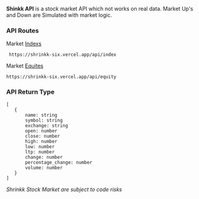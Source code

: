 **Shinkk API** is a stock market API which not works on real data. Market Up's and Down are Simulated with market logic.

### API Routes

Market [Indexs](/api/index) 

``` 
 https://shrinkk-six.vercel.app/api/index
``` 

Market [Equites](/api/index) 

 ``` 
 https://shrinkk-six.vercel.app/api/equity
 ``` 

### API Return Type

 ```
[
    {
        name: string
        symbol: string
        exchange: string
        open: number
        close: number
        high: number
        low: number
        ltp: number
        change: number
        percentage_change: number
        volume: number
    }
]
```
*Shrinkk Stock Market are subject to code risks*
